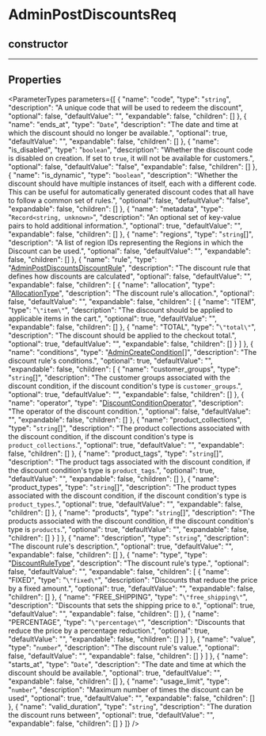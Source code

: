 
# AdminPostDiscountsReq

## constructor

___

## Properties

<ParameterTypes parameters={[
  {
    "name": "code",
    "type": "`string`",
    "description": "A unique code that will be used to redeem the discount",
    "optional": false,
    "defaultValue": "",
    "expandable": false,
    "children": []
  },
  {
    "name": "ends_at",
    "type": "`Date`",
    "description": "The date and time at which the discount should no longer be available.",
    "optional": true,
    "defaultValue": "",
    "expandable": false,
    "children": []
  },
  {
    "name": "is_disabled",
    "type": "`boolean`",
    "description": "Whether the discount code is disabled on creation. If set to `true`, it will not be available for customers.",
    "optional": false,
    "defaultValue": "false",
    "expandable": false,
    "children": []
  },
  {
    "name": "is_dynamic",
    "type": "`boolean`",
    "description": "Whether the discount should have multiple instances of itself, each with a different code. This can be useful for automatically generated discount codes that all have to follow a common set of rules.",
    "optional": false,
    "defaultValue": "false",
    "expandable": false,
    "children": []
  },
  {
    "name": "metadata",
    "type": "`Record<string, unknown>`",
    "description": "An optional set of key-value pairs to hold additional information.",
    "optional": true,
    "defaultValue": "",
    "expandable": false,
    "children": []
  },
  {
    "name": "regions",
    "type": "`string`[]",
    "description": "A list of region IDs representing the Regions in which the Discount can be used.",
    "optional": false,
    "defaultValue": "",
    "expandable": false,
    "children": []
  },
  {
    "name": "rule",
    "type": "[AdminPostDiscountsDiscountRule](medusa.AdminPostDiscountsDiscountRule.mdx)",
    "description": "The discount rule that defines how discounts are calculated",
    "optional": false,
    "defaultValue": "",
    "expandable": false,
    "children": [
      {
        "name": "allocation",
        "type": "[AllocationType](../../entities/enums/entities.AllocationType.mdx)",
        "description": "The discount rule's allocation.",
        "optional": false,
        "defaultValue": "",
        "expandable": false,
        "children": [
          {
            "name": "ITEM",
            "type": "`\"item\"`",
            "description": "The discount should be applied to applicable items in the cart.",
            "optional": true,
            "defaultValue": "",
            "expandable": false,
            "children": []
          },
          {
            "name": "TOTAL",
            "type": "`\"total\"`",
            "description": "The discount should be applied to the checkout total.",
            "optional": true,
            "defaultValue": "",
            "expandable": false,
            "children": []
          }
        ]
      },
      {
        "name": "conditions",
        "type": "[AdminCreateCondition](medusa.AdminCreateCondition.mdx)[]",
        "description": "The discount rule's conditions.",
        "optional": true,
        "defaultValue": "",
        "expandable": false,
        "children": [
          {
            "name": "customer_groups",
            "type": "`string`[]",
            "description": "The customer groups associated with the discount condition, if the discount condition's type is `customer_groups`.",
            "optional": true,
            "defaultValue": "",
            "expandable": false,
            "children": []
          },
          {
            "name": "operator",
            "type": "[DiscountConditionOperator](../../entities/enums/entities.DiscountConditionOperator.mdx)",
            "description": "The operator of the discount condition.",
            "optional": false,
            "defaultValue": "",
            "expandable": false,
            "children": []
          },
          {
            "name": "product_collections",
            "type": "`string`[]",
            "description": "The product collections associated with the discount condition, if the discount condition's type is `product_collections`.",
            "optional": true,
            "defaultValue": "",
            "expandable": false,
            "children": []
          },
          {
            "name": "product_tags",
            "type": "`string`[]",
            "description": "The product tags associated with the discount condition, if the discount condition's type is `product_tags`.",
            "optional": true,
            "defaultValue": "",
            "expandable": false,
            "children": []
          },
          {
            "name": "product_types",
            "type": "`string`[]",
            "description": "The product types associated with the discount condition, if the discount condition's type is `product_types`.",
            "optional": true,
            "defaultValue": "",
            "expandable": false,
            "children": []
          },
          {
            "name": "products",
            "type": "`string`[]",
            "description": "The products associated with the discount condition, if the discount condition's type is `products`.",
            "optional": true,
            "defaultValue": "",
            "expandable": false,
            "children": []
          }
        ]
      },
      {
        "name": "description",
        "type": "`string`",
        "description": "The discount rule's description.",
        "optional": true,
        "defaultValue": "",
        "expandable": false,
        "children": []
      },
      {
        "name": "type",
        "type": "[DiscountRuleType](../../entities/enums/entities.DiscountRuleType.mdx)",
        "description": "The discount rule's type.",
        "optional": false,
        "defaultValue": "",
        "expandable": false,
        "children": [
          {
            "name": "FIXED",
            "type": "`\"fixed\"`",
            "description": "Discounts that reduce the price by a fixed amount.",
            "optional": true,
            "defaultValue": "",
            "expandable": false,
            "children": []
          },
          {
            "name": "FREE_SHIPPING",
            "type": "`\"free_shipping\"`",
            "description": "Discounts that sets the shipping price to `0`.",
            "optional": true,
            "defaultValue": "",
            "expandable": false,
            "children": []
          },
          {
            "name": "PERCENTAGE",
            "type": "`\"percentage\"`",
            "description": "Discounts that reduce the price by a percentage reduction.",
            "optional": true,
            "defaultValue": "",
            "expandable": false,
            "children": []
          }
        ]
      },
      {
        "name": "value",
        "type": "`number`",
        "description": "The discount rule's value.",
        "optional": false,
        "defaultValue": "",
        "expandable": false,
        "children": []
      }
    ]
  },
  {
    "name": "starts_at",
    "type": "`Date`",
    "description": "The date and time at which the discount should be available.",
    "optional": true,
    "defaultValue": "",
    "expandable": false,
    "children": []
  },
  {
    "name": "usage_limit",
    "type": "`number`",
    "description": "Maximum number of times the discount can be used",
    "optional": true,
    "defaultValue": "",
    "expandable": false,
    "children": []
  },
  {
    "name": "valid_duration",
    "type": "`string`",
    "description": "The duration the discount runs between",
    "optional": true,
    "defaultValue": "",
    "expandable": false,
    "children": []
  }
]} />
